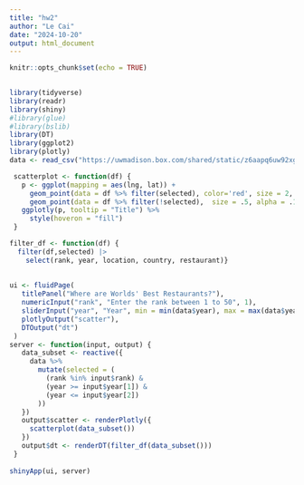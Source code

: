 ---
title: "hw2"
author: "Le Cai"
date: "2024-10-20"
output: html_document
---

```{r setup, include=FALSE}
knitr::opts_chunk$set(echo = TRUE)
     
```



```{r}
library(tidyverse)
library(readr)
library(shiny)
#library(glue)
#library(bslib)
library(DT)
library(ggplot2)
library(plotly)
data <- read_csv("https://uwmadison.box.com/shared/static/z6aapq6uw92xg4a31f96w9wd08fonv1j.csv")
```


```{r}
 scatterplot <- function(df) {
   p <- ggplot(mapping = aes(lng, lat)) +
     geom_point(data = df %>% filter(selected), color='red', size = 2, alpha = 1) +
     geom_point(data = df %>% filter(!selected),  size = .5, alpha = .1)
   ggplotly(p, tooltip = "Title") %>%
     style(hoveron = "fill")
 }

filter_df <- function(df) {
  filter(df,selected) |>
    select(rank, year, location, country, restaurant)}
  
  
ui <- fluidPage(
   titlePanel("Where are Worlds' Best Restaurants?"),
   numericInput("rank", "Enter the rank between 1 to 50", 1),
   sliderInput("year", "Year", min = min(data$year), max = max(data$year), c(2002, 2023), sep = ""),
   plotlyOutput("scatter"),
   DTOutput("dt")
 )
server <- function(input, output) {
   data_subset <- reactive({
     data %>%
       mutate(selected = (
         (rank %in% input$rank) &
         (year >= input$year[1]) &
         (year <= input$year[2])
       ))
   })
   output$scatter <- renderPlotly({
     scatterplot(data_subset())
   })
   output$dt <- renderDT(filter_df(data_subset()))
 }
 
shinyApp(ui, server)


```



